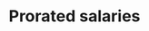 ---
title: "Prorated salaries"
description: "Use Runway’s date math functions to model prorated salaries for employees who start or leave mid-month with precision."
---